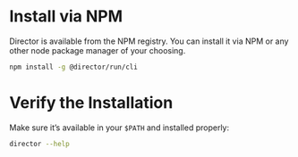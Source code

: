 # Install via NPM

Director is available from the NPM registry. You can install it via NPM or any other node package manager of your choosing.

```bash
npm install -g @director/run/cli
```

# Verify the Installation

Make sure it’s available in your `$PATH` and installed properly:

```bash
director --help
```